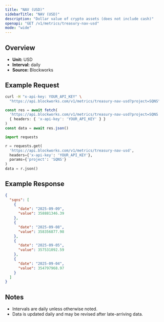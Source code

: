 ```yaml
---
title: "NAV (USD)"
sidebarTitle: "NAV (USD)"
description: "Dollar value of crypto assets (does not include cash)"
openapi: "GET /v1/metrics/treasury-nav-usd"
mode: "wide"
---
```


## Overview

- **Unit:** USD
- **Interval:** daily
- **Source:** Blockworks

## Example Request

<CodeGroup>

```bash cURL
curl -H "x-api-key: YOUR_API_KEY" \
  "https://api.blockworks.com/v1/metrics/treasury-nav-usd?project=SQNS"
```

```typescript TypeScript
const res = await fetch(
  'https://api.blockworks.com/v1/metrics/treasury-nav-usd?project=SQNS',
  { headers: { 'x-api-key': 'YOUR_API_KEY' } }
)
const data = await res.json()
```

```python Python
import requests

r = requests.get(
  'https://api.blockworks.com/v1/metrics/treasury-nav-usd',
  headers={'x-api-key': 'YOUR_API_KEY'},
  params={'project': 'SQNS'}
)
data = r.json()
```

</CodeGroup>

## Example Response

```json
{
  "sqns": [
    {
      "date": "2025-09-09",
      "value": 358881346.39
    },
    {
      "date": "2025-09-08",
      "value": 358356877.98
    },
    {
      "date": "2025-09-05",
      "value": 357531092.59
    },
    {
      "date": "2025-09-04",
      "value": 354797968.97
    }
  ]
}
```

## Notes
- Intervals are daily unless otherwise noted.
- Data is updated daily and may be revised after late-arriving data.